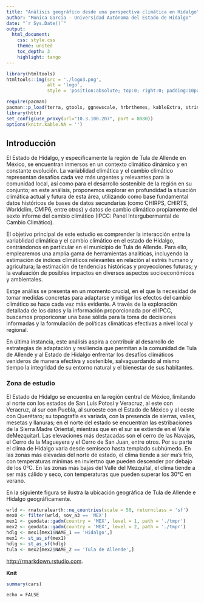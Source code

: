 ```yaml
---
title: "Análisis geográfico desde una perspectiva climática en Hidalgo"
author: "Monica Garcia - Universidad Autónoma del Estado de Hidalgo"
date: "`r Sys.Date()`"
output:
  html_document:
    css: style.css
    theme: united
    toc_depth: 3
    highlight: tango
---
```


```r
library(htmltools)
htmltools::img(src = './logo3.png', 
               alt = 'logo', 
               style = 'position:absolute; top:0; right:0; padding:10px;')
```

```r
require(pacman)
pacman::p_load(terra, gtools, ggnewscale, hrbrthemes, kableExtra, stringr, sf, tidyverse, fs, colorspace, foreign, cowplot, ggspatial, kableExtra, readxl, rnaturalearthdata, rnaturalearth)
library(httr)    
set_config(use_proxy(url="10.3.100.207", port = 8080))
options(knitr.kable.NA = '')
```

## Introducción

El Estado de Hidalgo, y especificamente la región de Tula de Allende en México, se encuentran inmersos en un contexto climático dinámico y en constante evolución. La variablidad climática y el cambio climático representan desafíos cada vez más urgentes y relevantes para la comunidad local, así como para el desarrollo sostenible de la región en su conjunto; en este análisis, proponemos explorar en profundidad la situación climática actual y futura de esta área, utilizando como base fundamental datos históricos de bases de datos secundarias (como CHIRPS, CHIRTS, Worldclim, CMIP6, entre otros) y datos de cambio climático propiamente del sexto informe del cambio climático (IPCC: Panel Intergubermantal de Cambio Climático). 

El objetivo principal de este estudio es comprender la interacción entre la variablidad climática y el cambio climático en el estado de Hidalgo, centrándonos en particular en el municipio de Tula de Allende. Para ello, emplearemos una amplia gama de herramientas analíticas, incluyendo la estimación de índices climáticos relevantes en relación al estrés humano y agricultura; la estimación de tendencias históricas y proyecciones futuras; y la evaluación de posibles impactos en diversos aspectos socioeconómicos y ambientales. 

Estge análiss se presenta en un momento crucial, en el que la necesidad de tomar medidas concretas para adaptarse y mitigar los efectos del cambio climático se hace cada vez más evidente. A través de la exploración detallada de los datos y la información proporcionada por el IPCC, buscamos proporiconar una base sólida para la toma de decisiones informadas y la formulación de políticas climáticas efectivas a nivel local y regional. 

En última instancia, este análisis aspira a contribuir al desarrollo de estrategias de adaptación y resiliencia que permitan a la comunidad de Tula de Allende y al Estado de Hidalgo enfrentar los desafíos climáticos venideros de manera efectiva y sostenible, salvaguardando al mismo tiempo la integridad de su entorno natural y el bienestar de sus habitantes. 

### Zona de estudio 

El Estado de Hidalgo se encuentra en la región central de México, limitando al norte con los estados de San Luís Potosí y Veracruz, al este con Veracruz, al sur con Puebla, al suroeste con el Estado de México y al oeste con Querétaro; su topografía es variada, con la presencia de sierras, valles, mesetas y llanuras; en el norte del estado se encuentran las estribaciones de la Sierra Madre Oriental, mientras que en el sur se extiende en el Valle deMezquitarl. Las elevaciones más destacadas son el cerro de las Navajas, el Cerro de la Magueyera y el Cerro de San Juan, entre otros. Por su parte el clima de Hidalgo varia desde semiseco hasta templado subhúmedo. En las zonas más elevadas del norte de estado, el clima tiende a ser ma's frío, con temperaturas mínimas en inviertno que pueden descender por debajo de los 0°C. En las zonas más bajas del Valle del Mezquital, el clima tiende a ser más cálido y seco, con temperaturas que pueden superar los 30°C en verano.

En la siguiente figura se ilustra la ubicación geográfica de Tula de Allende e Hidalgo geográficamente. 

```r
wrld <- rnaturalearth::ne_countries(scale = 50, returnclass = 'sf')
mex0 <- filter(wrld, sov_a3 == 'MEX')
mex1 <- geodata::gadm(country = 'MEX', level = 1, path = './tmpr')
mex2 <- geodata::gadm(country = 'MEX', level = 2, path = './tmpr')
hdlg <- mex1[mex1$NAME_1 == 'Hidalgo',]
mex1 <- st_as_sf(mex1)
hdlg <- st_as_sf(hdlg)
tula <- mex2[mex2$NAME_2 == 'Tula de Allende',]
```




 <http://rmarkdown.rstudio.com>.

 **Knit** 

```r
summary(cars)
```

`echo = FALSE` 